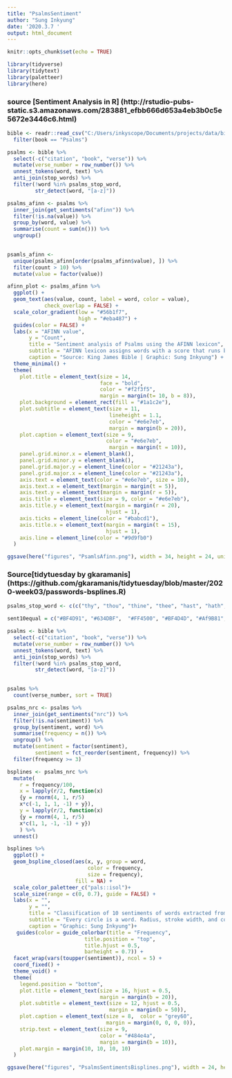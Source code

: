 ```yaml
---
title: "PsalmsSentiment"
author: "Sung Inkyung"
date: '2020.3.7 '
output: html_document
---
```


```r
knitr::opts_chunk$set(echo = TRUE)
```

```r
library(tidyverse)
library(tidytext)
library(paletteer)
library(here)

```
### source [Sentiment Analysis in R] (http://rstudio-pubs-static.s3.amazonaws.com/283881_efbb666d653a4eb3b0c5e5672e3446c6.html)
```r
bible <- readr::read_csv("C:/Users/inkyscope/Documents/projects/data/bible_kjv_new.csv") %>% 
  filter(book == "Psalms")
```

```r
psalms <- bible %>% 
  select(-c("citation", "book", "verse")) %>% 
  mutate(verse_number = row_number()) %>% 
  unnest_tokens(word, text) %>% 
  anti_join(stop_words) %>% 
  filter(!word %in% psalms_stop_word,
         str_detect(word, "[a-z]"))

psalms_afinn <- psalms %>% 
  inner_join(get_sentiments("afinn")) %>% 
  filter(!is.na(value)) %>% 
  group_by(word, value) %>% 
  summarise(count = sum(n())) %>% 
  ungroup()
  

psamls_afinn <- 
  unique(psalms_afinn[order(psalms_afinn$value), ]) %>% 
  filter(count > 10) %>% 
  mutate(value = factor(value))

afinn_plot <- psalms_afinn %>% 
  ggplot() +
  geom_text(aes(value, count, label = word, color = value),
            check_overlap = FALSE) +
  scale_color_gradient(low = "#56b1f7",
                       high = "#eba487") +
  guides(color = FALSE) +
  labs(x = "AFINN value",
       y = "Count",
       title = "Sentiment analysis of Psalms using the AFINN lexicon",
       subtitle = "AFINN lexicon assigns words with a score that runs between -5 and 5, with negative scores indicating negative sentiment and positive scores indicating positive sentiment.",
       caption = "Source: King James Bible | Graphic: Sung Inkyung") +
  theme_minimal() +
  theme(
    plot.title = element_text(size = 14, 
                              face = "bold",
                              color = "#f2f3f5",
                              margin = margin(t= 10, b = 8)),
    plot.background = element_rect(fill = "#1a1c2e"),
    plot.subtitle = element_text(size = 11, 
                                 lineheight = 1.1,
                                 color = "#e6e7eb",
                                 margin = margin(b = 20)),
    plot.caption = element_text(size = 9,
                                color = "#e6e7eb",
                                 margin = margin(t = 10)),
    panel.grid.minor.x = element_blank(),
    panel.grid.minor.y = element_blank(),
    panel.grid.major.y = element_line(color = "#21243a"),
    panel.grid.major.x = element_line(color = "#21243a"),
    axis.text = element_text(color = "#e6e7eb", size = 10),
    axis.text.x = element_text(margin = margin(t = 5)),
    axis.text.y = element_text(margin = margin(r = 5)),
    axis.title = element_text(size = 9, color = "#e6e7eb"),
    axis.title.y = element_text(margin = margin(r = 20),
                                hjust = 1),
    axis.ticks = element_line(color = "#babcd1"),
    axis.title.x = element_text(margin = margin(t = 15),
                                hjust = 1),
    axis.line = element_line(color = "#9d9fb0")
  )

ggsave(here("figures", "PsamlsAfinn.png"), width = 34, height = 24, units="cm")

```
### Source[tidytuesday by gkaramanis] (https://github.com/gkaramanis/tidytuesday/blob/master/2020-week03/passwords-bsplines.R)
```r

psalms_stop_word <- c(c("thy", "thou", "thine", "thee", "hast", "hath", "lord", "god", "ye", "yea"))

sent10equal = c("#BF4D91", "#634DBF",  "#FF4500", "#BF4D4D", "#Af9B81", "#D7CE17", "#63BF4D", "#BF914D", "#4D7ABF", "#4DBFBF")

psalms <- bible %>% 
  select(-c("citation", "book", "verse")) %>% 
  mutate(verse_number = row_number()) %>% 
  unnest_tokens(word, text) %>% 
  anti_join(stop_words) %>% 
  filter(!word %in% psalms_stop_word,
         str_detect(word, "[a-z]"))
  

psalms %>% 
  count(verse_number, sort = TRUE)

psalms_nrc <- psalms %>% 
  inner_join(get_sentiments("nrc")) %>% 
  filter(!is.na(sentiment)) %>% 
  group_by(sentiment, word) %>% 
  summarise(frequency = n()) %>% 
  ungroup() %>% 
  mutate(sentiment = factor(sentiment),
         sentiment = fct_reorder(sentiment, frequency)) %>% 
  filter(frequency >= 3)

```

```r
bsplines <- psalms_nrc %>% 
  mutate(
    r = frequency/100,
    x = lapply(r/2, function(x)
    {y = rnorm(4, 1, r/5)
    x*c(-1, 1, 1, -1) + y}),
    y = lapply(r/2, function(x)
    {y = rnorm(4, 1, r/5)
    x*c(1, 1, -1, -1) + y})
    ) %>%
  unnest()
```
```r
bsplines %>% 
  ggplot() +
  geom_bspline_closed(aes(x, y, group = word, 
                          color = frequency, 
                          size = frequency), 
                      fill = NA) +
  scale_color_paletteer_c("pals::isol")+
  scale_size(range = c(0, 0.7), guide = FALSE) +
  labs(x = "",
       y = "",
       title = "Classification of 10 sentiments of words extracted from Psalms book by NRC lexicon",
       subtitle = "Every circle is a word. Radius, stroke width, and color represent its frequency through 150 chapters.",
       caption = "Graphic: Sung Inkyung")+
   guides(color = guide_colorbar(title = "Frequency", 
                         title.position = "top", 
                         title.hjust = 0.5, 
                         barheight = 0.7)) +
  facet_wrap(vars(toupper(sentiment)), ncol = 5) +
  coord_fixed() +
  theme_void() +
  theme(
    legend.position = "bottom",
    plot.title = element_text(size = 16, hjust = 0.5, 
                              margin = margin(b = 20)),
    plot.subtitle = element_text(size = 12, hjust = 0.5, 
                                 margin = margin(b = 50)),
    plot.caption = element_text(size = 8,  color = "grey60",
                                margin = margin(0, 0, 0, 0)),
    strip.text = element_text(size = 9, 
                              color = "#484e4a", 
                              margin = margin(b = 10)),
    plot.margin = margin(10, 10, 10, 10)
  )

ggsave(here("figures", "PsalmsSentimentsBisplines.png"), width = 24, height = 21, units = "cm")
```